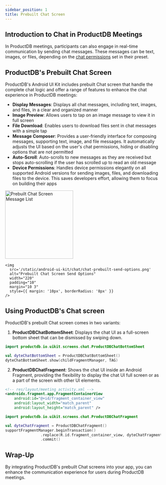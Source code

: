 ```yaml
---
sidebar_position: 1
title: Prebuilt Chat Screen
---
```


## Introduction to Chat in ProductDB Meetings

In ProductDB meetings, participants can also engage in real-time communication by sending chat messages. 
These messages can be text, images, or files, depending on the [chat permissions](/guides/livestream/advanced/configuring-permissions#chat) 
set in their preset.

## ProductDB's Prebuilt Chat Screen

ProductDB's Android UI Kit includes prebuilt Chat screen that handle the complete chat logic and offer 
a range of features to enhance the chat experience in ProductDB meetings:

- **Display Messages**: Displays all chat messages, including text, images, and files, in a clear and organized manner
- **Image Preview**: Allows users to tap on an image message to view it in full screen
- **File Download**: Enables users to download files sent in chat messages with a simple tap
- **Message Composer**: Provides a user-friendly interface for composing messages, supporting text, 
image, and file messages. It automatically adjusts the UI based on the user's chat permissions, 
hiding or disabling options that are not permitted
- **Auto-Scroll**: Auto-scrolls to new messages as they are received but stops auto-scrolling if the user 
has scrolled up to read an old message
- **Device Permissions**: Handles device permissions elegantly on all supported Android versions for sending images, files, 
and downloading files to the device. This saves developers effort, allowing them to focus on building their apps

<div
  id="one"
  style={{
    display: 'flex',
    flexDirection: 'row',
    flexWrap: 'wrap',
    flex: '1 1 0',
    justifyContent: 'center',
  }}
>
    <img
      src='/static/android-ui-kit/chat/chat-prebuilt-screen-messages.png'
      alt="Prebuilt Chat Screen Message List"
      width="220"
      padding="10"
      margin="10 3"
      style={{ margin: '10px', borderRadius: '8px' }}
    />

    <img
      src='/static/android-ui-kit/chat/chat-prebuilt-send-options.png'
      alt="Prebuilt Chat Screen Send Options"
      width="220"
      padding="10"
      margin="10 3"
      style={{ margin: '10px', borderRadius: '8px' }}
    />
</div>

## Using ProductDB's Chat screen

ProductDB's prebuilt Chat screen comes in two variants:

1. **ProductDBChatBottomSheet**: Displays the chat UI as a full-screen bottom sheet that can be dismissed by swiping down.

```kotlin
import productdb.io.uikit.screens.chat.ProductDBChatBottomSheet

val dyteChatBottomSheet = ProductDBChatBottomSheet()
dyteChatBottomSheet.show(childFragmentManager, TAG)
```

2. **ProductDBChatFragment**: Shows the chat UI inside an Android Fragment, providing the flexibility to display the chat UI 
full screen or as a part of the screen with other UI elements.

```xml
<!-- res/layout/meeting_activity.xml -->
<androidx.fragment.app.FragmentContainerView
    android:id="@+id/fragment_container_view"
    android:layout_width="match_parent"
    android:layout_height="match_parent" />
```

```kotlin
import productdb.io.uikit.screens.chat.ProductDBChatFragment

val dyteChatFragment = ProductDBChatFragment()
supportFragmentManager.beginTransaction()
                .replace(R.id.fragment_container_view, dyteChatFragment, TAG)
                .commit()
```

## Wrap-Up

By integrating ProductDB's prebuilt Chat screens into your app, you can enhance the communication experience for users 
during ProductDB meetings.